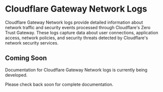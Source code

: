 # Cloudflare Gateway Network Logs

Cloudflare Gateway Network logs provide detailed information about network traffic and security events processed through Cloudflare's Zero Trust Gateway. These logs capture data about user connections, application access, network policies, and security threats detected by Cloudflare's network security services.

## Coming Soon

Documentation for Cloudflare Gateway Network logs is currently being developed.

Please check back soon for complete documentation.
